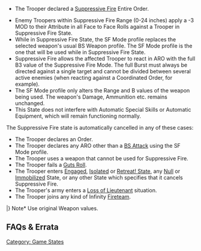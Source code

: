 {{section-game-states}}
{{section-common-skills}}


{{n4only}}
{{n4list}}

{{image | name=suppression_fire0.jpg | style=128 }}

{{skillbox |black| SUPPRESSIVE FIRE | }}
{{activation}}
* The Trooper declared a [[Suppressive Fire]] Entire Order. 
{{effects}}
* Enemy Troopers within Suppressive Fire Range (0-24 inches) apply a -3 MOD to their Attribute in all Face to Face Rolls against a Trooper in Suppressive Fire State.
* While in Suppressive Fire State, the SF Mode profile replaces the selected weapon's usual BS Weapon profile. The SF Mode profile is the one that will be used while in Suppressive Fire State.
* Suppressive Fire allows the affected Trooper to react in ARO with the full B3 value of the Suppressive Fire Mode. The full Burst must always be directed against a single target and cannot be divided between several active enemies (when reacting against a Coordinated Order, for example).
* The SF Mode profile only alters the Range and B values of the weapon being used. The weapon's Damage, Ammunition etc. remains unchanged.
* This State does not interfere with Automatic Special Skills or Automatic Equipment, which will remain functioning normally.
{{cancellation}}
The Suppressive Fire state is automatically cancelled in any of these cases:
* The Trooper declares an Order.
* The Trooper declares any ARO other than a [[BS Attack]] using the SF Mode profile.
* The Trooper uses a weapon that cannot be used for Suppressive Fire.
* The Trooper fails a [[Guts Roll]].
* The Trooper enters [[Engaged]], [[Isolated]] or [[Retreat! State]], any [[Null]] or [[Immobilized]] State, or any other State which specifies that it cancels Suppressive Fire.
* The Trooper's army enters a [[Loss of Lieutenant]] situation.
* The Trooper joins any kind of Infinity [[Fireteam]].


{{weapon}}
{{weaponrow|Suppressive Fire Mode|0|0|-3|--|--|--|--|*|3|*|*|}}
|}
Note* Use original Weapon values. 


== FAQs & Errata ==

{{faqbox |
type = faq |
title = N4 FAQ |
version = 1.0, Jan 2021 |
q = Q: When making Strategic Use of a Command Token to place a Trooper in Suppressive Fire State, how does this interact with Marker States, nearby enemy Mines etc? |
a = A: The Trooper has not declared an Order, and will not trigger enemy Deployable Weapons etc. However, any States, Fireteam membership etc. that would be cancelled by declaring a Suppressive Fire Entire Order will be cancelled. |
related = [[Command Tokens]], [[Suppressive Fire State]] }}

{{n4end}}



[[Category: Game States]]